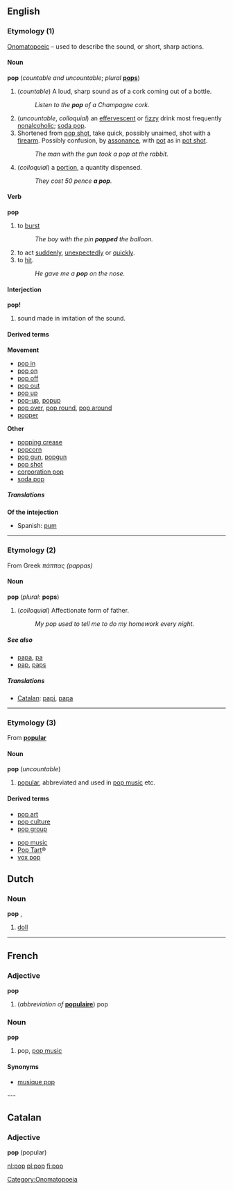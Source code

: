 ==English==

===Etymology (1)===
[[Onomatopoeic]] &ndash; used to describe the sound, or short, sharp actions.

====Noun====
'''pop''' (''countable and uncountable''; ''plural'' '''[[pops]]''')

# (''countable'') A loud, sharp sound as of a cork coming out of a bottle.
#: ''Listen to the '''pop''' of a Champagne cork.''
# (''uncountable'', ''colloquial'') an [[effervescent]] or [[fizzy]] drink most frequently [[nonalcoholic]]; [[soda pop]].
# Shortened from [[pop shot]], take quick, possibly unaimed, shot with a [[firearm]]. Possibly confusion, by [[assonance]], with [[pot]] as in [[pot shot]].
#: ''The man with the gun took a pop at the rabbit.''
# (''colloquial'') a [[portion]], a quantity dispensed.
#: ''They cost 50 pence '''a pop'''.''

====Verb====
'''pop'''
# to [[burst]]
#: ''The boy with the pin '''popped''' the balloon.''
# to act [[suddenly]], [[unexpectedly]] or [[quickly]].
# to [[hit]].
#: ''He gave me a '''pop''' on the nose.''

====Interjection====
'''pop!'''
# sound made in imitation of the sound.

====Derived terms====
{{top}}
'''Movement'''
*[[pop in]]
*[[pop on]]
*[[pop off]]
*[[pop out]]
*[[pop up]]
*[[pop-up]], [[popup]]
*[[pop over]], [[pop round]], [[pop around]]
*[[popper]]

{{mid}}
'''Other'''
*[[popping crease]]
*[[popcorn]]
*[[pop gun]], [[popgun]]
*[[pop shot]]
*[[corporation pop]]
*[[soda pop]]
{{bottom}}

=====Translations=====
'''Of the intejection'''
*Spanish: [[pum]]
----

===Etymology (2)===
From Greek ''πάππας (pappas)''

====Noun====
'''pop''' (''plural:'' '''pops''')

# (''colloquial'') Affectionate form of father.
#: ''My pop used to tell me to do my homework every night.''

=====See also=====
* [[papa]], [[pa]]
* [[pap]], [[paps]]

=====Translations=====
*[[Catalan]]: [[papi]], [[papa]]
----

===Etymology (3)===
From '''[[popular]]'''

====Noun====
'''pop''' (''uncountable'')

# [[popular]], abbreviated and used in [[pop music]] etc.

====Derived terms====
{{top}}
*[[pop art]]
*[[pop culture]]
*[[pop group]]
{{mid}}
*[[pop music]]
*[[Pop Tart]]&reg;
*[[vox pop]]
{{bottom}}

==Dutch==
===Noun===
'''pop''' {{f}}, {{m}}

#[[doll]]

----
==French==
===Adjective===
'''pop'''

#(''abbreviation of'' '''[[populaire]]''') pop

===Noun===
'''pop''' {{m}}

#pop, [[pop music]]

====Synonyms====
*[[musique pop]]

---
==Catalan==
===Adjective===
'''pop''' (popular)

[[Category:Onomatopoeia]]

[[nl:pop]]
[[pl:pop]]
[[fi:pop]]